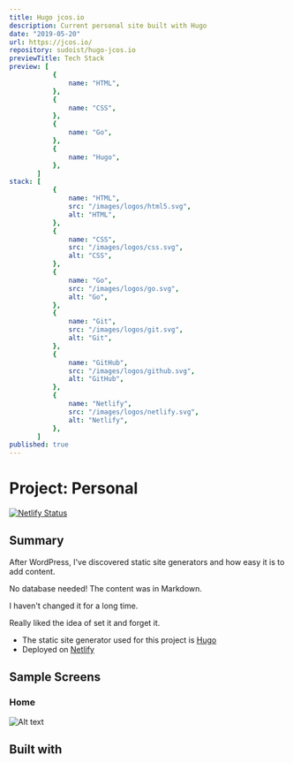 ```yaml
---
title: Hugo jcos.io
description: Current personal site built with Hugo
date: "2019-05-20"
url: https://jcos.io/
repository: sudoist/hugo-jcos.io
previewTitle: Tech Stack
preview: [
           {
               name: "HTML",
           },
           {
               name: "CSS",
           },
           {
               name: "Go",
           },
           {
               name: "Hugo",
           },
       ]
stack: [
           {
               name: "HTML",
               src: "/images/logos/html5.svg",
               alt: "HTML",
           },
           {
               name: "CSS",
               src: "/images/logos/css.svg",
               alt: "CSS",
           },
           {
               name: "Go",
               src: "/images/logos/go.svg",
               alt: "Go",
           },
           {
               name: "Git",
               src: "/images/logos/git.svg",
               alt: "Git",
           },
           {
               name: "GitHub",
               src: "/images/logos/github.svg",
               alt: "GitHub",
           },
           {
               name: "Netlify",
               src: "/images/logos/netlify.svg",
               alt: "Netlify",
           },
       ]
published: true
---
```


# Project: Personal


[![Netlify Status](https://api.netlify.com/api/v1/badges/3256c3b1-0c81-4cb6-801f-bdea0a662a69/deploy-status)](https://app.netlify.com/sites/goofy-brahmagupta-ef496e/deploys)


## Summary

After WordPress, I've discovered static site generators and how easy it is to add content.

No database needed! The content was in Markdown.

I haven't changed it for a long time.

Really liked the idea of set it and forget it.

- The static site generator used for this project is [Hugo](https://gohugo.io/)
- Deployed on [Netlify](https://www.netlify.com/)


## Sample Screens

### Home

![Alt text](https://res.cloudinary.com/langitlupakintoncloud/image/upload/v1613827520/hugo/jcos.io/itfhlmag2ssbe9g5vu2e.jpg "Home")


## Built with
